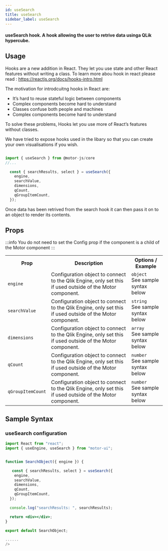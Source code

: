 ```yaml
---
id: useSearch
title: useSearch
sidebar_label: useSearch
---
```


#### useSearch hook. A hook allowing the user to retrive data usinga QLik hypercube.

## Usage

Hooks are a new addition in React. They let you use state and other React features without writing a class. To learn more abou hook in react please read : <a>https://reactjs.org/docs/hooks-intro.html</a>

The motivation for introdcuitng hooks in React are:

- It’s hard to reuse stateful logic between components
- Complex components become hard to understand
- Classes confuse both people and machines
- Complex components become hard to understand

To solve these problems, Hooks let you use more of React’s features without classes.

We have tried to expose hooks used in the libary so that you can create your own visualisations if you wish.

```javascript

import { useSearch } from @motor-js/core
//...

  const { searchResults, select } = useSearch({
    engine,
    searchValue,
    dimensions,
    qCount,
    qGroupItemCount,
  });

```

Once data has been retrived from the search hook it can then pass it on to an object to render its contents.

## Props

:::info
You do not need to set the Config prop if the component is a child of the Motor component
:::

<table>
  <tr>
    <th>Prop</th>
    <th>Description</th>
    <th>Options / Example</th>
  </tr>
  <tr>
    <td>
      <code>engine</code>
    </td>
    <td>
      Configuration object to connect to the Qlik Engine, only set this if used
      outside of the Motor component.
    </td>
    <td>
      <code>object</code>
      <br />
      See sample syntax below
    </td>
  </tr>
  <tr>
    <td>
      <code>searchValue</code>
    </td>
    <td>
      Configuration object to connect to the Qlik Engine, only set this if used
      outside of the Motor component.
    </td>
    <td>
      <code>string</code>
      <br />
      See sample syntax below
    </td>
  </tr>
  <tr>
    <td>
      <code>dimensions</code>
    </td>
    <td>
      Configuration object to connect to the Qlik Engine, only set this if used
      outside of the Motor component.
    </td>
    <td>
      <code>array</code>
      <br />
      See sample syntax below
    </td>
  </tr>
  <tr>
    <td>
      <code>qCount</code>
    </td>
    <td>
      Configuration object to connect to the Qlik Engine, only set this if used
      outside of the Motor component.
    </td>
    <td>
      <code>number</code>
      <br />
      See sample syntax below
    </td>
  </tr>
  <tr>
    <td>
      <code>qGroupItemCount</code>
    </td>
    <td>
      Configuration object to connect to the Qlik Engine, only set this if used
      outside of the Motor component.
    </td>
    <td>
      <code>number</code>
      <br />
      See sample syntax below
    </td>
  </tr>
</table>

## Sample Syntax

### useSearch configuration

```jsx {10-14}
import React from "react";
import { useEngine, useSearch } from "motor-ui";


function SearchObject({ engine }) {

   const { searchResults, select } = useSearch({
    engine,
    searchValue,
    dimensions,
    qCount,
    qGroupItemCount,
  });

  console.log("searchResults: ", searchResults);

  return <div></div>;
}

export default SearchObject;

......
/>
```

